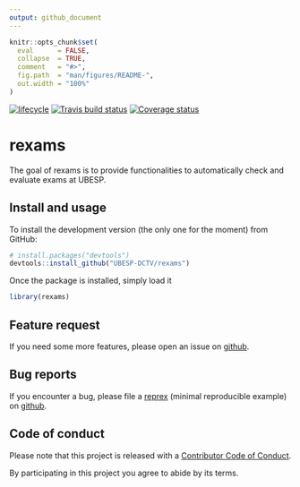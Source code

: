 ```yaml
---
output: github_document
---
```


<!-- README.md is generated from README.Rmd. Please edit that file -->

```r
knitr::opts_chunk$set(
  eval      = FALSE,
  collapse  = TRUE,
  comment   = "#>",
  fig.path  = "man/figures/README-",
  out.width = "100%"
)
```


[![lifecycle](https://img.shields.io/badge/lifecycle-experimental-orange.svg)](https://www.tidyverse.org/lifecycle/#experimental)
[![Travis build status](https://travis-ci.org/UBESP-DCTV/rexams.svg?branch=master)](https://travis-ci.org/UBESP-DCTV/rexams)
[![Coverage status](https://codecov.io/gh/UBESP-DCTV/rexams/branch/master/graph/badge.svg)](https://codecov.io/github/UBESP-DCTV/rexams?branch=master)

# rexams

The goal of rexams is to provide functionalities to automatically check
  and evaluate exams at UBESP.

## Install and usage
To install the development version (the only one for the moment) from
GitHub:

```r
# install.packages("devtools")
devtools::install_github("UBESP-DCTV/rexams")
```

Once the package is installed, simply load it
```r
library(rexams)
```

## Feature request
If you need some more features, please open an issue on
[github](https://github.com/UBESP-DCTV/rexams/issues).


## Bug reports
If you encounter a bug, please file a
[reprex](https://github.com/tidyverse/reprex) (minimal reproducible example) on
[github](https://github.com/UBESP-DCTV/rexams/issues).


## Code of conduct
Please note that this project is released with a
[Contributor Code of Conduct](CODE_OF_CONDUCT.md).

By participating in this project you agree to abide by its terms.

